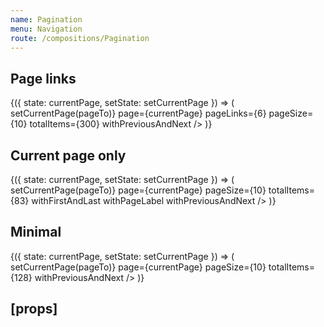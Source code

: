```yaml
---
name: Pagination
menu: Navigation
route: /compositions/Pagination
---
```



<PageTitle title="Pagination" src="compositions/Pagination" />

## Page links

<Playground>
  <ThemeWrapper>
    <StateWrapper initialState={8}>
      {({ state: currentPage, setState: setCurrentPage }) => (
        <Pagination
          onChangePage={pageTo => setCurrentPage(pageTo)}
          page={currentPage}
          pageLinks={6}
          pageSize={10}
          totalItems={300}
          withPreviousAndNext
        />
      )}
    </StateWrapper>
  </ThemeWrapper>
</Playground>

## Current page only

<Playground>
  <ThemeWrapper>
    <StateWrapper initialState={8}>
      {({ state: currentPage, setState: setCurrentPage }) => (
        <Pagination
          justify="center"
          onChangePage={pageTo => setCurrentPage(pageTo)}
          page={currentPage}
          pageSize={10}
          totalItems={83}
          withFirstAndLast
          withPageLabel
          withPreviousAndNext
        />
      )}
    </StateWrapper>
  </ThemeWrapper>
</Playground>

## Minimal

<Playground>
  <ThemeWrapper>
    <StateWrapper initialState={1}>
      {({ state: currentPage, setState: setCurrentPage }) => (
        <Pagination
          justify="end"
          onChangePage={pageTo => setCurrentPage(pageTo)}
          page={currentPage}
          pageSize={10}
          totalItems={128}
          withPreviousAndNext
        />
      )}
    </StateWrapper>
  </ThemeWrapper>
</Playground>

## \[props\]

<Props of={Pagination} />
